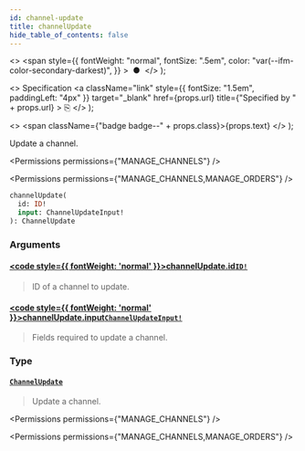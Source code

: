 ```yaml
---
id: channel-update
title: channelUpdate
hide_table_of_contents: false
---
```


  <>
    <span
      style={{
        fontWeight: "normal",
        fontSize: ".5em",
        color: "var(--ifm-color-secondary-darkest)",
      }}
    >
      &nbsp;●&nbsp;
    </span>
  </>
);

  <>
    Specification
    <a
      className="link"
      style={{ fontSize: "1.5em", paddingLeft: "4px" }}
      target="\_blank"
      href={props.url}
      title={"Specified by " + props.url}
    >
      ⎘
    </a>
  </>
);

  <>
    <span className={"badge badge--" + props.class}>{props.text}</span>
  </>
);

Update a channel.

<Permissions permissions={"MANAGE_CHANNELS"} />

<Permissions permissions={"MANAGE_CHANNELS,MANAGE_ORDERS"} />

```graphql
channelUpdate(
  id: ID!
  input: ChannelUpdateInput!
): ChannelUpdate
```

### Arguments

#### [<code style={{ fontWeight: 'normal' }}>channelUpdate.<b>id</b></code>](#)<Bullet />[`ID!`](../../../api-reference/miscellaneous/scalars/id) <Badge class="secondary" text="non-null"/> <Badge class="secondary" text="scalar"/> <Badge class="secondary" text="miscellaneous"/>

> ID of a channel to update.

#### [<code style={{ fontWeight: 'normal' }}>channelUpdate.<b>input</b></code>](#)<Bullet />[`ChannelUpdateInput!`](../../../api-reference/channels/inputs/channel-update-input) <Badge class="secondary" text="non-null"/> <Badge class="secondary" text="input"/> <Badge class="secondary" text="channels"/>

> Fields required to update a channel.

### Type

#### [`ChannelUpdate`](../../../api-reference/channels/objects/channel-update) <Badge class="secondary" text="object"/> <Badge class="secondary" text="channels"/>

> Update a channel.

<Permissions permissions={"MANAGE_CHANNELS"} />

<Permissions permissions={"MANAGE_CHANNELS,MANAGE_ORDERS"} />

>

